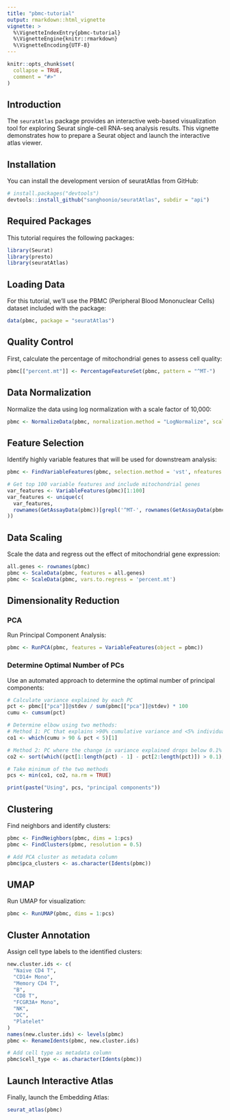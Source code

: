 ```yaml
---
title: "pbmc-tutorial"
output: rmarkdown::html_vignette
vignette: >
  %\VignetteIndexEntry{pbmc-tutorial}
  %\VignetteEngine{knitr::rmarkdown}
  %\VignetteEncoding{UTF-8}
---
```


```r
knitr::opts_chunk$set(
  collapse = TRUE,
  comment = "#>"
)
```

## Introduction

The `seuratAtlas` package provides an interactive web-based visualization tool for exploring Seurat single-cell RNA-seq analysis results. This vignette demonstrates how to prepare a Seurat object and launch the interactive atlas viewer.

## Installation

You can install the development version of seuratAtlas from GitHub:

```r
# install.packages("devtools")
devtools::install_github("sanghoonio/seuratAtlas", subdir = "api")
```

## Required Packages

This tutorial requires the following packages:

```r
library(Seurat)
library(presto)
library(seuratAtlas)
```

## Loading Data

For this tutorial, we'll use the PBMC (Peripheral Blood Mononuclear Cells) dataset included with the package:

```r
data(pbmc, package = "seuratAtlas")
```

## Quality Control

First, calculate the percentage of mitochondrial genes to assess cell quality:

```r
pbmc[["percent.mt"]] <- PercentageFeatureSet(pbmc, pattern = "^MT-")
```

## Data Normalization

Normalize the data using log normalization with a scale factor of 10,000:

```r
pbmc <- NormalizeData(pbmc, normalization.method = "LogNormalize", scale.factor = 1e4)
```

## Feature Selection

Identify highly variable features that will be used for downstream analysis:

```r
pbmc <- FindVariableFeatures(pbmc, selection.method = 'vst', nfeatures = 2000)

# Get top 100 variable features and include mitochondrial genes
var_features <- VariableFeatures(pbmc)[1:100]
var_features <- unique(c(
  var_features,
  rownames(GetAssayData(pbmc))[grepl('^MT-', rownames(GetAssayData(pbmc)))]
))
```

## Data Scaling

Scale the data and regress out the effect of mitochondrial gene expression:

```r
all.genes <- rownames(pbmc)
pbmc <- ScaleData(pbmc, features = all.genes)
pbmc <- ScaleData(pbmc, vars.to.regress = 'percent.mt')
```

## Dimensionality Reduction

### PCA

Run Principal Component Analysis:

```r
pbmc <- RunPCA(pbmc, features = VariableFeatures(object = pbmc))
```

### Determine Optimal Number of PCs

Use an automated approach to determine the optimal number of principal components:

```r
# Calculate variance explained by each PC
pct <- pbmc[["pca"]]@stdev / sum(pbmc[["pca"]]@stdev) * 100
cumu <- cumsum(pct)

# Determine elbow using two methods:
# Method 1: PC that explains >90% cumulative variance and <5% individual variance
co1 <- which(cumu > 90 & pct < 5)[1]

# Method 2: PC where the change in variance explained drops below 0.1%
co2 <- sort(which((pct[1:length(pct) - 1] - pct[2:length(pct)]) > 0.1), decreasing = TRUE)[1] + 1

# Take minimum of the two methods
pcs <- min(co1, co2, na.rm = TRUE)

print(paste("Using", pcs, "principal components"))
```

## Clustering

Find neighbors and identify clusters:

```r
pbmc <- FindNeighbors(pbmc, dims = 1:pcs)
pbmc <- FindClusters(pbmc, resolution = 0.5)

# Add PCA cluster as metadata column
pbmc$pca_clusters <- as.character(Idents(pbmc))
```

## UMAP

Run UMAP for visualization:

```r
pbmc <- RunUMAP(pbmc, dims = 1:pcs)
```

## Cluster Annotation

Assign cell type labels to the identified clusters:

```r
new.cluster.ids <- c(
  "Naive CD4 T",
  "CD14+ Mono",
  "Memory CD4 T",
  "B",
  "CD8 T",
  "FCGR3A+ Mono",
  "NK",
  "DC",
  "Platelet"
)
names(new.cluster.ids) <- levels(pbmc)
pbmc <- RenameIdents(pbmc, new.cluster.ids)

# Add cell type as metadata column
pbmc$cell_type <- as.character(Idents(pbmc))
```

## Launch Interactive Atlas

Finally, launch the Embedding Atlas:

```r
seurat_atlas(pbmc)
```
